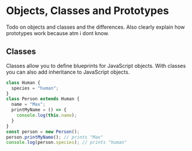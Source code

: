 
# Objects, Classes and Prototypes

<Callout type="info">
    Todo on objects and classes and the differences. Also clearly explain how prototypes work because atm i dont know.
</Callout>

## Classes

Classes allow you to define blueprints for JavaScript objects. With classes you can also add inheritance to JavaScript objects.

```jsx
class Human {
  species = "human";
}
class Person extends Human {
  name = "Max";
  printMyName = () => {
    console.log(this.name);
  }
}
const person = new Person();
person.printMyName(); // prints "Max"
console.log(person.species); // prints "human"
```
